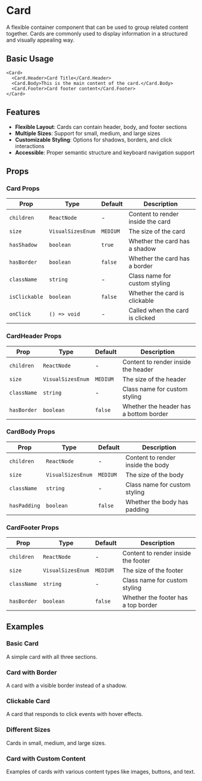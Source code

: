 
<Meta title="Components/Card" component={Card} />

# Card

A flexible container component that can be used to group related content together. Cards are commonly used to display information in a structured and visually appealing way.

## Basic Usage

```tsx
<Card>
  <Card.Header>Card Title</Card.Header>
  <Card.Body>This is the main content of the card.</Card.Body>
  <Card.Footer>Card footer content</Card.Footer>
</Card>
```

## Features

- **Flexible Layout**: Cards can contain header, body, and footer sections
- **Multiple Sizes**: Support for small, medium, and large sizes
- **Customizable Styling**: Options for shadows, borders, and click interactions
- **Accessible**: Proper semantic structure and keyboard navigation support

## Props

### Card Props

| Prop          | Type              | Default  | Description                       |
| ------------- | ----------------- | -------- | --------------------------------- |
| `children`    | `ReactNode`       | -        | Content to render inside the card |
| `size`        | `VisualSizesEnum` | `MEDIUM` | The size of the card              |
| `hasShadow`   | `boolean`         | `true`   | Whether the card has a shadow     |
| `hasBorder`   | `boolean`         | `false`  | Whether the card has a border     |
| `className`   | `string`          | -        | Class name for custom styling     |
| `isClickable` | `boolean`         | `false`  | Whether the card is clickable     |
| `onClick`     | `() => void`      | -        | Called when the card is clicked   |

### CardHeader Props

| Prop        | Type              | Default  | Description                            |
| ----------- | ----------------- | -------- | -------------------------------------- |
| `children`  | `ReactNode`       | -        | Content to render inside the header    |
| `size`      | `VisualSizesEnum` | `MEDIUM` | The size of the header                 |
| `className` | `string`          | -        | Class name for custom styling          |
| `hasBorder` | `boolean`         | `false`  | Whether the header has a bottom border |

### CardBody Props

| Prop         | Type              | Default  | Description                       |
| ------------ | ----------------- | -------- | --------------------------------- |
| `children`   | `ReactNode`       | -        | Content to render inside the body |
| `size`       | `VisualSizesEnum` | `MEDIUM` | The size of the body              |
| `className`  | `string`          | -        | Class name for custom styling     |
| `hasPadding` | `boolean`         | `false`  | Whether the body has padding      |

### CardFooter Props

| Prop        | Type              | Default  | Description                         |
| ----------- | ----------------- | -------- | ----------------------------------- |
| `children`  | `ReactNode`       | -        | Content to render inside the footer |
| `size`      | `VisualSizesEnum` | `MEDIUM` | The size of the footer              |
| `className` | `string`          | -        | Class name for custom styling       |
| `hasBorder` | `boolean`         | `false`  | Whether the footer has a top border |

## Examples

### Basic Card

A simple card with all three sections.

### Card with Border

A card with a visible border instead of a shadow.

### Clickable Card

A card that responds to click events with hover effects.

### Different Sizes

Cards in small, medium, and large sizes.

### Card with Custom Content

Examples of cards with various content types like images, buttons, and text.
